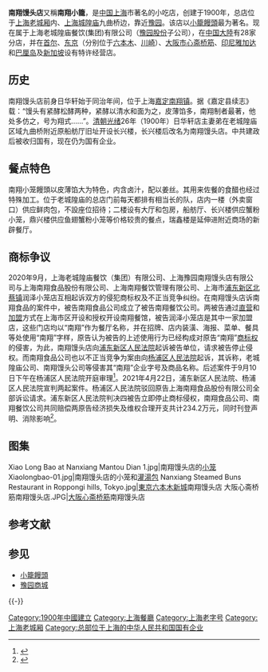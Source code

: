 {{Infobox Company
|company_name = 南翔馒头店
|company_logo = 
|image = 城隍廟-九曲橋-南翔饅頭店.JPG
|image_size =
|image_caption = 位于[[上海城隍庙|上海城隍庙]]的南翔馒头店
|company_type = 子公司
|company_slogan = 
|industry = [[餐饮|餐饮]]
|foundation = 1900年
|location = {{CHN}}[[上海市|上海市]][[黄浦区|黄浦区]]
|local_code_name = CN
|local_code = 91310101134531288H
|key_people = 
|revenue = 
|profit = 
|asset = 
|market_value = 
|num_employees = 
|products = 
|parent = 上海老城隍庙餐饮(集团)有限公司
|major_shareholder = 
|homepage = [http://www.laomiaocanyin.com/Cn/brand/brand_9.aspx# 南翔馒头店]
}}

'''南翔馒头店'''又稱'''南翔小籠'''，是[[中国|中国]][[上海|上海]]市著名的小吃店，创建于1900年，总店位于[[上海老城厢|上海老城厢]]内、[[上海城隍庙|上海城隍庙]]九曲桥边，靠近[[豫园|豫园]]。该店以[[小籠饅頭|小籠饅頭]]最为著名。现在属于上海老城隍庙餐饮(集团)有限公司（[[豫园股份|豫园股份]]子公司），在[[中国大陸|中国大陸]]有28家分店，并在[[首尔|首尔]]、[[东京|东京]]（分别位于[[六本木|六本木]]、[[川崎|川崎]]）、[[大阪市|大阪市]][[心斋桥筋|心斋桥筋]]、[[印尼|印尼]][[雅加达|雅加达]]和[[巴厘岛|巴厘岛]]及[[新加坡|新加坡]]设有特许经营店。

==历史==
南翔馒头店前身日华轩始于同治年间，位于上海[[嘉定区|嘉定]][[南翔镇|南翔镇]]。据《嘉定县续志》载：“馒头有紧酵松酵两种，紧酵以清水和面为之，皮薄馅多，南翔制者最著，他处多仿之，号为翔式……”。[[清朝|清朝]][[光绪|光绪]]26年（1900年）日华轩店主妻弟在老城隍庙区域九曲桥附近原船舫厅旧址开设长兴楼，长兴楼后改名为南翔馒头店。中共建政后被收归国有，现在仍为国有企业。

==餐点特色==
南翔小笼饅頭以皮薄馅大为特色，内含卤汁，配以姜丝。其用来佐餐的食醋也经过特殊加工。位于老城隍庙的总店门前每天都排有相当长的队，店内一楼（外卖窗口）供应鲜肉包，不設座位招待；二楼设有大厅和包房，船舫厅、长兴楼供应蟹粉小笼，鼎兴楼供应鱼翅蟹粉小笼等价格较贵的餐点，瑞鑫楼是延伸进附近商场的新辟餐厅。

==商标争议==
2020年9月，上海老城隍庙餐饮（集团）有限公司、上海豫园南翔馒头店有限公司与上海南翔食品股份有限公司、上海南翔餐饮管理有限公司、上海市[[浦东新区|浦东新区]][[北蔡镇|北蔡镇]]润泽小笼店互相起诉双方的侵犯商标权及不正当竞争纠纷。在南翔馒头店诉南翔食品的案件中，被告南翔食品公司成立了被告南翔餐饮公司。两被告通过[[直营|直营]]和[[加盟|加盟]]方式在上海市区开设和授权开设南翔餐馆，被告润泽小笼店是其中一家加盟店，这些门店均以“南翔”作为餐厅名称，并在招牌、店内装潢、海报、菜单、餐具等处使用“南翔”字样，原告认为被告的上述使用行为已经构成对原告“南翔”[[商标权|商标权]]的侵害，为此，南翔馒头店向[[浦东新区人民法院|浦东新区人民法院]]起诉被告单位，请求被告停止侵权。而南翔食品公司也以不正当竞争为案由向[[杨浦区人民法院|杨浦区人民法院]]起诉，其诉称，老城隍庙公司、南翔馒头公司等侵害其“南翔”企业字号及商品名称。后述案件于9月10日下午在杨浦区人民法院开庭审理<ref>{{cite news |title=“南翔”商标案今日开庭 谁才是正宗的“南翔小笼”？ |url=https://finance.sina.com.cn/chanjing/gsnews/2020-09-09/doc-iivhvpwy5743311.shtml |accessdate=2020-09-09 |work=澎湃新闻 |date=2020-09-09}}</ref>。2021年4月22日，浦东新区人民法院、杨浦区人民法院宣判两起案件。杨浦区人民法院驳回原告上海南翔食品股份有限公司全部诉讼请求。浦东新区人民法院判决四被告立即停止商标侵权，南翔食品公司、南翔餐饮公司共同赔偿两原告经济损失及维权合理开支共计234.2万元，同时刊登声明、消除影响<ref>{{cite news |author1=张益维 |author2=陈泉 |author3=王英鸽 |title=“南翔小笼”之争宣判：“南翔食品”和“南翔餐饮”输了 赔偿老城隍庙餐饮234万 |url=http://finance.eastmoney.com/a/202104221896031587.html |accessdate=2021-04-22 |work=周到上海 |date=2021-04-22 |archive-date=2021-04-25 |archive-url=https://web.archive.org/web/20210425064809/http://finance.eastmoney.com/a/202104221896031587.html |dead-url=no }}</ref>。

== 图集 ==
<gallery>
Xiao Long Bao at Nanxiang Mantou Dian 1.jpg|南翔馒头店的[[小籠饅頭|小笼]]
Xiaolongbao-01.jpg|南翔馒头店的小笼和[[灌湯包|灌湯包]]
Nanxiang Steamed Buns Restaurant in Roppongi hills, Tokyo.jpg|[[東京|東京]][[六本木新城|六本木新城]]南翔馒头店
大阪心斋桥筋南翔馒头店.JPG|[[大阪市|大阪]][[心斋桥筋|心斋桥筋]]南翔馒头店
</gallery>

== 参考文献 ==
{{Reflist}}

== 参见 ==
* [[小籠饅頭|小籠饅頭]]
* [[豫园商城|豫园商城]]

{{-}}
{{上海饮食}}

{{DEFAULTSORT:Nan南}}
[[Category:1900年中國建立|Category:1900年中國建立]]
[[Category:上海餐廳|Category:上海餐廳]]
[[Category:上海老字号|Category:上海老字号]]
[[Category:上海老城厢|Category:上海老城厢]]
[[Category:总部位于上海的中华人民共和国国有企业|Category:总部位于上海的中华人民共和国国有企业]]
{{coord|31.2276|121.4877|display=t}}